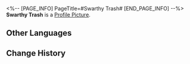 <%-- [PAGE_INFO]
PageTitle=#Swarthy Trash#
[END_PAGE_INFO] --%>
{{Item Infobox
|id          = 140393
|image       = Item Swarthy Trash.png
|type        = Mission Item
|invCategory = Missions
|rarity      = 3
|effect      = 
|description = A trash bag filled with celestial jade tiles. Celestial jade tiles possess differing levels of rarity, and the sorting can be seen from the colors of the trash bags.
}}
{{Description|''"Enjoy responsibly, spend wisely."''}}
'''Swarthy Trash''' is a [[Profile Picture]].

==Other Languages==
{{Other Languages
|en   = Swarthy Trash
|zhs  = 黑不溜秋的垃圾
|zht  = 黑不溜丟的垃圾
|ja   = ドス黒いゴミ
|ko   = 거무칙칙한 쓰레기
|es   = Basura atezada
|fr   = Poubelle bistre
|ru   = Замусоленный мусор
|th   = ขยะสีดำมะเมื่อม
|vi   = Rác Đen Thui Thủi
|de   = Dunkler Müll
|id   = Sampah Hitam Pekat
|pt   = Lixo Escuro
}}

==Change History==
{{Change History|1.5}}